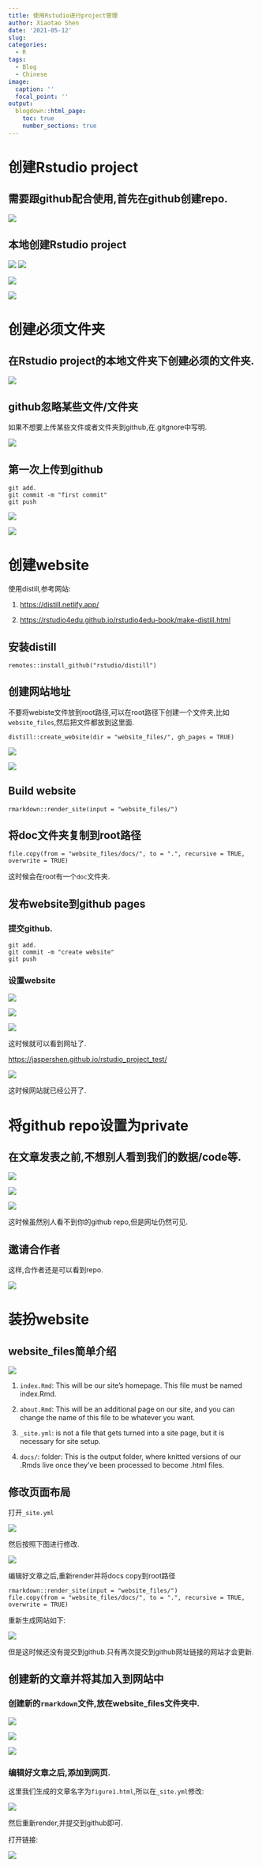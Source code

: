 ```yaml
---
title: 使用Rstudio进行project管理
author: Xiaotao Shen
date: '2021-05-12'
slug: 
categories:
  - R
tags:
  - Blog
  - Chinese
image:
  caption: ''
  focal_point: ''
output:
  blogdown::html_page:
    toc: true
    number_sections: true
---
```


# 创建Rstudio project

## 需要跟github配合使用,首先在github创建repo.

![](Screen Shot 2021-05-12 at 1.06.02 PM.png)

## 本地创建Rstudio project

![](Screen Shot 2021-05-12 at 1.07.56 PM.png)
![](Screen Shot 2021-05-12 at 1.08.01 PM.png)

![](Screen Shot 2021-05-12 at 1.08.15 PM.png)

![](Screen Shot 2021-05-12 at 1.08.28 PM.png)

# 创建必须文件夹

## 在Rstudio project的本地文件夹下创建必须的文件夹.

![](Screen Shot 2021-05-12 at 1.11.18 PM.png)

## github忽略某些文件/文件夹

如果不想要上传某些文件或者文件夹到github,在.gitgnore中写明.

![](Screen Shot 2021-05-12 at 1.13.32 PM.png)

## 第一次上传到github

```
git add.
git commit -m "first commit"
git push
```

![](Screen Shot 2021-05-12 at 1.16.04 PM.png)

![](Screen Shot 2021-05-12 at 1.16.24 PM.png)

# 创建website

使用distill,参考网站:

1. [https://distill.netlify.app/](https://distill.netlify.app/)

2. [https://rstudio4edu.github.io/rstudio4edu-book/make-distill.html](https://rstudio4edu.github.io/rstudio4edu-book/make-distill.html)

## 安装distill

```
remotes::install_github("rstudio/distill")
```

## 创建网站地址

不要将webiste文件放到root路径,可以在root路径下创建一个文件夹,比如`website_files`,然后把文件都放到这里面.

```
distill::create_website(dir = "website_files/", gh_pages = TRUE)
```

![](Screen Shot 2021-05-12 at 1.21.15 PM.png)

![](Screen Shot 2021-05-12 at 1.22.10 PM.png)

## Build website

```
rmarkdown::render_site(input = "website_files/")
```

## 将doc文件夹复制到root路径

```
file.copy(from = "website_files/docs/", to = ".", recursive = TRUE, overwrite = TRUE)
```

这时候会在root有一个`doc`文件夹.


## 发布website到github pages

### 提交github.

```
git add.
git commit -m "create website"
git push
```

### 设置website

![](Screen Shot 2021-05-12 at 1.26.50 PM.png)

![](Screen Shot 2021-05-12 at 1.27.44 PM.png)

![](Screen Shot 2021-05-12 at 1.27.51 PM.png)

这时候就可以看到网址了.

[https://jaspershen.github.io/rstudio_project_test/](https://jaspershen.github.io/rstudio_project_test/)

![](Screen Shot 2021-05-12 at 1.29.00 PM.png)

这时候网站就已经公开了.

# 将github repo设置为private

## 在文章发表之前,不想别人看到我们的数据/code等.

![](Screen Shot 2021-05-12 at 1.30.50 PM.png)

![](Screen Shot 2021-05-12 at 1.31.10 PM.png)

![](Screen Shot 2021-05-12 at 1.31.10 PM.png)

这时候虽然别人看不到你的github repo,但是网址仍然可见.

## 邀请合作者

这样,合作者还是可以看到repo.

![](Screen Shot 2021-05-12 at 1.32.41 PM.png)


# 装扮website

## website_files简单介绍

![](Screen Shot 2021-05-12 at 1.36.27 PM.png)

1. `index.Rmd`: This will be our site’s homepage. This file must be named index.Rmd.

2. `about.Rmd`:  This will be an additional page on our site, and you can change the name of this file to be whatever you want. 

3. `_site.yml`: is not a file that gets turned into a site page, but it is necessary for site setup. 

4. `docs/`: folder: This is the output folder, where knitted versions of our .Rmds live once they’ve been processed to become .html files.

## 修改页面布局

打开`_site.yml`

![](Screen Shot 2021-05-12 at 1.47.34 PM.png)

然后按照下图进行修改.

![](Screen Shot 2021-05-12 at 1.51.13 PM.png)

编辑好文章之后,重新render并将docs copy到root路径

```
rmarkdown::render_site(input = "website_files/")
file.copy(from = "website_files/docs/", to = ".", recursive = TRUE, overwrite = TRUE)
```

重新生成网站如下:

![](Screen Shot 2021-05-12 at 1.52.29 PM.png)

但是这时候还没有提交到github.只有再次提交到github网址链接的网站才会更新.

## 创建新的文章并将其加入到网站中

### 创建新的`rmarkdown`文件,放在website_files文件夹中.

![](Screen Shot 2021-05-12 at 1.41.38 PM.png)

![](Screen Shot 2021-05-12 at 1.42.14 PM.png)

![](Screen Shot 2021-05-12 at 1.43.26 PM.png)

### 编辑好文章之后,添加到网页.

这里我们生成的文章名字为`figure1.html`,所以在`_site.yml`修改:

![](Screen Shot 2021-05-12 at 1.55.02 PM.png)

然后重新render,并提交到github即可.

打开链接:

![](Screen Shot 2021-05-12 at 1.57.03 PM.png)



